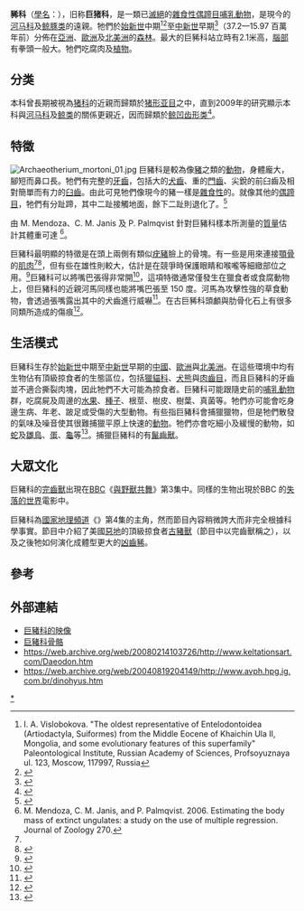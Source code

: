 {{Automatic Taxobox
| fossil_range = {{Fossilrange|37.2|15.97}} [[始新世|始新世]]<ref name=Vislob />中期至[[中新世|中新世]]早期
| image = Entelodon Sp Illustration.jpg
| image_width = 250px
| image_caption = [[完齒獸|完齒獸]]的描繪
| taxon =Entelodontidae
| authority = [[理查德·莱德|Lydekker]], 1883
| subdivision_ranks = [[屬|屬]]
| subdivision =
* †[[古巨豬屬|古巨豨屬]] ''Archaeotherium''
* †[[短面巨豨屬|短面巨豨屬]] ''Brachyhyops''
* †[[賽普豨|賽普豨]] ''Cypretherium''
* †[[凶齿豨|凶齿豨]] ''Daeodon''
* †[[完齒獸屬|完齒豨屬]] ''Entelodon''
* †[[始巨豨屬|始巨豨屬]] ''Eoentelodon''
* †[[副巨豨屬|副巨豨屬]] ''Paraentelodon''
* †[[原巨豨属|原巨豨属]] ''Proentelodon''
| synonyms =
* Elotheridae
}}
'''豨科'''（[[學名|學名]]：{{lang|la|Entelodontidae}}），旧称'''巨猪科'''，是一類已[[滅絕|滅絕]]的[[雜食性|雜食性]][[偶蹄目|偶蹄目]][[哺乳動物|哺乳動物]]，是現今的[[河马科|河马科]]及[[鲸豚类|鲸豚类]]的遠親。牠們於[[始新世|始新世]]中期<ref name=Vislob>I. A. Vislobokova. "The oldest representative of Entelodontoidea (Artiodactyla, Suiformes) from the Middle Eocene of Khaichin Ula II, Mongolia, and some evolutionary features of this superfamily" Paleontological Institute, Russian Academy of Sciences, Profsoyuznaya ul. 123, Moscow, 117997, Russia</ref><ref>{{cite web|last1=Vislobokova|first1=I. A.|title=The oldest representative of Entelodontoidea (Artiodactyla, Suiformes) from the Middle Eocene of Khaichin Ula II, Mongolia, and some evolutionary features of this superfamily|url=http://www.springerlink.com/content/1464257g4712p7m5/|website=Paleontological Journal|pages=643–654|language=en|doi=10.1134/S0031030108060105|date=12 November 2008}}{{Dead link|date=2020年2月 |bot=InternetArchiveBot |fix-attempted=yes }}</ref>至[[中新世|中新世]]早期<ref>{{Cite web |url=http://paleodb.org/cgi-bin/bridge.pl?action=checkTaxonInfo&taxon_no=42365&is_real_user=1 |title=PaleoBiology Database: ''Entelodonts'', basic info |access-date=2018-12-11 |archive-date=2012-10-13 |archive-url=https://web.archive.org/web/20121013092314/http://paleodb.org/cgi-bin/bridge.pl?action=checkTaxonInfo&taxon_no=42365&is_real_user=1 |dead-url=no }}</ref>（37.2—15.97 百萬年前）分佈在[[亞洲|亞洲]]、[[歐洲|歐洲]]及[[北美洲|北美洲]]的[[森林|森林]]。最大的巨豨科站立時有2.1米高，[[腦部|腦部]]有拳頭一般大。牠們吃腐肉及[[植物|植物]]。

==分类==
本科曾長期被視為[[猪科|猪科]]的近親而歸類於[[猪形亚目|猪形亚目]]之中，直到2009年的研究顯示本科與[[河马科|河马科]]及[[鲸类|鲸类]]的關係更親近，因而歸類於[[鲸凹齿形类|鲸凹齿形类]]<ref>{{cite journal|pmc=2740860 | pmid=19774069 | doi=10.1371/journal.pone.0007062 | volume=4 | issue=9 | title=Relationships of Cetacea (Artiodactyla) among mammals: increased taxon sampling alters interpretations of key fossils and character evolution | year=2009 | journal=''PLoS ONE'' | pages=e7062}}</ref>。

== 特徵 ==
[[File:Archaeotherium_mortoni_01.jpg|thumb]]
巨豬科是較為像[[豬|豬]]之類的[[動物|動物]]，身體龐大，腳短而鼻口長。牠們有完整的[[牙齒|牙齒]]，包括大的[[犬齒|犬齒]]、重的[[門齒|門齒]]、尖銳的前臼齒及相對簡單而有力的[[臼齒|臼齒]]。由此可見牠們像現今的豬一樣是[[雜食性|雜食性]]的。就像其他的[[偶蹄目|偶蹄目]]，牠們有分趾蹄，其中二趾接觸地面，餘下二趾則退化了。<ref name=MamEv>{{cite book en|author= Savage, RJG, & Long, MR|year=1986 |title= Mammal Evolution: an illustrated guide|url= https://archive.org/details/mammalevolutioni00sava|publisher= Facts on File|location=New York|pages= [https://archive.org/details/mammalevolutioni00sava/page/n108 209]-210|isbn= 0-8160-1194-X}}</ref>

由 M. Mendoza、C. M. Janis 及 P. Palmqvist 針對巨豬科樣本所測量的[[質量|質量]]估計其體重可達 {{Convert|421|kg|lb|abbr=on|sigfig=2}}<ref>M. Mendoza, C. M. Janis, and P. Palmqvist. 2006. Estimating the body mass of extinct ungulates: a study on the use of multiple regression. Journal of Zoology 270.</ref>。

巨豬科最明顯的特徵是在頭上兩側有類似[[疣豬|疣豬]]臉上的骨塊。有一些是用來連接[[顎骨|顎骨]]的[[肌肉|肌肉]]<ref name=MamEv/><ref>{{cite book en|author=Palmer, D.|year=1999 |title= The Marshall Illustrated Encyclopedia of Dinosaurs and Prehistoric Animals|publisher= Marshall Editions|location=London|pages= 267|isbn= 1-84028-152-9}}</ref>，但有些在雄性則較大，估計是在競爭時保護眼睛和喉嚨等細緻部位之用。<ref name=ABC>{{cite web | title = Entelodont General Evidence | publisher = BBC Worldwide | date = 2002 | url = http://www.abc.net.au/beasts/evidence/prog3/page4.htm | accessdate = 21 Nov 2007 | archive-url = https://web.archive.org/web/20070312215250/http://www.abc.net.au/beasts/evidence/prog3/page4.htm | archive-date = 2007-03-12 | dead-url = yes }}</ref>巨豬科可以將嘴巴張得非常開<ref>{{Cite web|url=http://palaeos.com/vertebrates/cetartiodactyla/derived_suina.html|title=Palaeos Vertebrates Cetartiodactyla: Artiodactyla: Derived Suina|website=palaeos.com|access-date=2018-10-28|archive-date=2020-02-20|archive-url=https://web.archive.org/web/20200220152412/http://palaeos.com/vertebrates/cetartiodactyla/derived_suina.html|dead-url=no}}</ref>，這項特徵通常僅發生在獵食者或食腐動物上，但巨豬科的近親河馬同樣也能將嘴巴張至 150 度。河馬為攻擊性強的草食動物，會透過張嘴露出其中的犬齒進行威嚇<ref>{{Cite web|url=http://library.sandiegozoo.org/factsheets/hippo/hippo.htm|title=Hippopotamus Fact Sheet|website=library.sandiegozoo.org|access-date=2018-10-28|archive-url=https://web.archive.org/web/20180720200538/http://library.sandiegozoo.org/factsheets/hippo/hippo.htm|archive-date=2018-07-20|dead-url=yes}}</ref>。在古巨豨科頭顱與肋骨化石上有很多同類所造成的傷痕<ref>{{Cite web|url=http://www.arca.museus.ul.pt/ArcaSite/obj/gaia/MNHNL-0000781-MG-DOC-web.PDF|title=HEAD-BITING BEHAVIOR IN THEROPOD DINOSAURS: PALEOPATHOLOGICAL EVIDENCE|last=Tanke, Darren H. and Phillip J. Currie|first=|date=1996|website=GAIA N°15. LlSBOAlLISBON. DEZEMBRO/DECEMBER 1998. pp. 167-184 (ISSN: 0871-5424)|archive-url=https://web.archive.org/web/20150923173132/http://www.arca.museus.ul.pt/ArcaSite/obj/gaia/MNHNL-0000781-MG-DOC-web.PDF|archive-date=2015-09-23|dead-url=no|access-date=October 28, 2018}}</ref>。

== 生活模式 ==
巨豬科生存於[[始新世|始新世]]中期至[[中新世|中新世]]早期的[[中國|中國]]、[[歐洲|歐洲]]與[[北美洲|北美洲]]。在這些環境中均有生物佔有頂級掠食者的生態區位，包括[[獵貓科|獵貓科]]、[[犬熊|犬熊]]與[[肉齒目|肉齒目]]，而且巨豬科的牙齒並不適合撕裂肉塊，因此牠們不大可能為掠食者。巨豬科可能跟隨史前的[[哺乳動物|哺乳動物]]群，吃腐屍及周邊的[[水果|水果]]、[[種子|種子]]、根莖、樹皮、樹葉、真菌等。牠們亦可能會吃身邊生病、年老、跛足或受傷的大型動物。有些指巨豬科會捕獵獵物，但是牠們散發的氣味及噪音使其很難捕獵平原上快速的[[動物|動物]]。牠們亦會吃細小及緩慢的動物，如[[蛇|蛇]]及[[鳥|雛鳥]]、[[蛋|蛋]]、[[龜|龜]]等<ref>{{Cite web|url=www.jstor.org/stable/2400970|title=A Functional Interpretation of the Masticatory System and Paleoecology of Entelodonts|last=Joeckel|first=R. M.|date=1990|website=JSTOR|archive-url=|archive-date=|dead-url=|access-date=Oct 28, 2018}}</ref>。捕獵巨豬科的有[[鬣齒獸|鬣齒獸]]。

==大眾文化==
巨豬科的[[完齒獸|完齒獸]]出現在[[BBC|BBC]]《[[與野獸共舞|與野獸共舞]]》第3集中。同樣的生物出現於BBC {{link-en|2001年重製版本|The Lost World (2001 film)}}的[[失落的世界|失落的世界]]電影中。

巨豬科為[[國家地理頻道|國家地理頻道]]《{{link-en|史前掠食動物|Prehistoric Predators}}》第4集的主角，然而節目內容稍微誇大而非完全根據科學事實。節目中介紹了美國[[惡地|惡地]]的頂級掠食者[[古豬獸|古豬獸]]（節目中以完齒獸稱之），以及之後牠如何演化成體型更大的[[凶齒豨|凶齒豨]]。

== 參考 ==
{{reflist}}

== 外部連結 ==
* [https://web.archive.org/web/20100523065556/http://www.abc.net.au/beasts/factfiles/factfiles/entelodont.htm 巨豬科的映像]
* [https://web.archive.org/web/20080116160220/http://cdm.lib.uiowa.edu/cdm4/item_viewer.php?CISOROOT=%2Fgeoscience&CISOPTR=34&REC=1 巨豬科骨骼]
* https://web.archive.org/web/20080214103726/http://www.keltationsart.com/Daeodon.htm
* https://web.archive.org/web/20040819204149/http://www.avph.hpg.ig.com.br/dinohyus.htm
{{Taxonbar|from=Q131139}}

[[Category:巨豬科|*]]